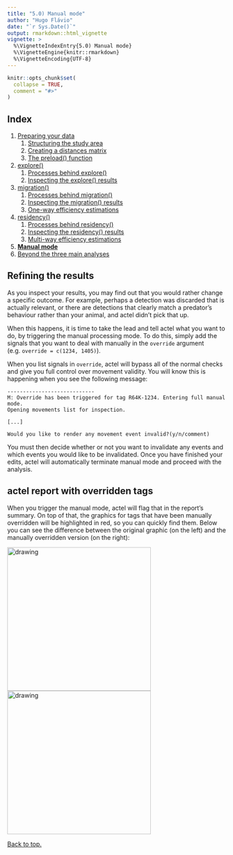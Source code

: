 ```yaml
---
title: "5.0) Manual mode"
author: "Hugo Flávio"
date: "`r Sys.Date()`"
output: rmarkdown::html_vignette
vignette: >
  %\VignetteIndexEntry{5.0) Manual mode}
  %\VignetteEngine{knitr::rmarkdown}
  %\VignetteEncoding{UTF-8}
---
```


```r
knitr::opts_chunk$set(
  collapse = TRUE,
  comment = "#>"
)
```

## Index

1. [Preparing your data](a-0_workspace_requirements.html)
    1. [Structuring the study area](a-1_study_area.html)
    1. [Creating a distances matrix](a-2_distances_matrix.html)
    1. [The preload() function](a-3_preload.html)
1. [explore()](b-0_explore.html)
    1. [Processes behind explore()](b-1_explore_processes.html)
    1. [Inspecting the explore() results](b-2_explore_results.html)
1. [migration()](c-0_migration.html)
    1. [Processes behind migration()](c-1_migration_processes.html)
    1. [Inspecting the migration() results](c-2_migration_results.html)
    1. [One-way efficiency estimations](c-3_migration_efficiency.html)
1. [residency()](d-0_residency.html)
    1. [Processes behind residency()](d-1_residency_processes.html)
    1. [Inspecting the residency() results](d-2_residency_results.html)
    1. [Multi-way efficiency estimations](d-3_residency_efficiency.html)
1. [__Manual mode__](e-0_manual_mode.html)
1. [Beyond the three main analyses](f-0_post_functions.html)

## Refining the results

As you inspect your results, you may find out that you would rather change a specific outcome. For example, perhaps a detection was discarded that is actually relevant, or there are detections that clearly match a predator's behaviour rather than your animal, and actel didn't pick that up.

When this happens, it is time to take the lead and tell actel what you want to do, by triggering the manual processing mode. To do this, simply add the signals that you want to deal with manually in the `override` argument (e.g. `override = c(1234, 1405)`).

When you list signals in `override`, actel will bypass all of the normal checks and give you full control over movement validity. You will know this is happening when you see the following message:

```
----------------------------
M: Override has been triggered for tag R64K-1234. Entering full manual mode.
Opening movements list for inspection.

[...]

Would you like to render any movement event invalid?(y/n/comment) 
```

You must then decide whether or not you want to invalidate any events and which events you would like to be invalidated. Once you have finished your edits, actel will automatically terminate manual mode and proceed with the analysis.

## actel report with overridden tags

When you trigger the manual mode, actel will flag that in the report's summary. On top of that, the graphics for tags that have been manually overridden will be highlighted in red, so you can quickly find them. Below you can see the difference between the original graphic (on the left) and the manually overridden version (on the right):

<img src="R64K-4526.png" alt="drawing" width="330"/> <img src="R64K-4526_overridden.png" alt="drawing" width="330"/>

[Back to top.](#)
